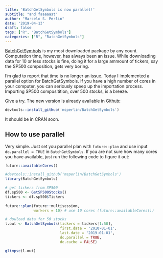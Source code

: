 ```yaml
---
title: 'BatchGetSymbols is now parallel!'
subtitle: "and faaaaast"
author: "Marcelo S. Perlin"
date: '2019-04-13'
draft: false
tags: ["R", "BatchGetSymbols"]
categories: ["R", "BatchGetSymbols"]
---
```


[BatchGetSymbols](https://github.com/msperlin/BatchGetSymbols) is my most downloaded package by any count. Computation time, however, has always been an issue. While downloading data for 10 or less stocks is fine, doing it for a large ammount of tickers, say the SP500 composition, gets very boring. 

I'm glad to report that time is no longer an issue. Today I implemented a parallel option for BatchGetSymbols. If you have a high number of cores in your computer, you can seriously speep up the importation process. Importing SP500 compositition, over 500 stocks, is a breeze.

Give a try. The new version is already available in Github:

```r
devtools::install_github('msperlin/BatchGetSymbols')
```

It should be in CRAN soon.


## How to use parallel

Very simple. Just set you parallel plan with `future::plan` and use input `do.parallel = TRUE` in  `BatchGetSymbols`. If you are not sure how many cores you have available, just run the following code to figure it out:

```r
future::availableCores()
```



```r
#devtools::install_github('msperlin/BatchGetSymbols')
library(BatchGetSymbols)

# get tickers from SP500
df.sp500 <- GetSP500Stocks()
tickers <- df.sp500$Tickers
  
future::plan(future::multisession, 
             workers = 10) # use 10 cores (future::availableCores())

# dowload data for 50 stocks  
l.out <- BatchGetSymbols(tickers = tickers[1:50], 
                         first.date = '2010-01-01', 
                         last.date = '2019-01-01',
                         do.parallel = TRUE, 
                         do.cache = FALSE)

glimpse(l.out)
```
